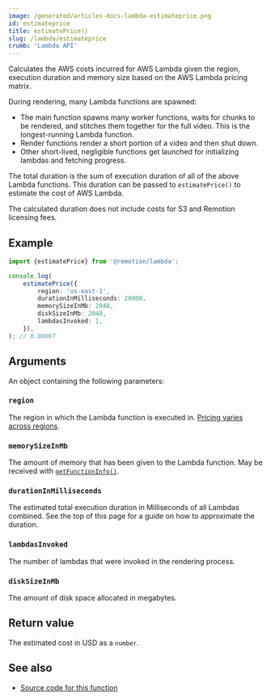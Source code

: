```yaml
---
image: /generated/articles-docs-lambda-estimateprice.png
id: estimateprice
title: estimatePrice()
slug: /lambda/estimateprice
crumb: 'Lambda API'
---
```


Calculates the AWS costs incurred for AWS Lambda given the region, execution duration and memory size based on the AWS Lambda pricing matrix.

During rendering, many Lambda functions are spawned:

- The main function spawns many worker functions, waits for chunks to be rendered, and stitches them together for the full video. This is the longest-running Lambda function.
- Render functions render a short portion of a video and then shut down.
- Other short-lived, negligible functions get launched for initializing lambdas and fetching progress.

The total duration is the sum of execution duration of all of the above Lambda functions.
This duration can be passed to `estimatePrice()` to estimate the cost of AWS Lambda.

The calculated duration does not include costs for S3 and Remotion licensing fees.

## Example

```ts twoslash
import {estimatePrice} from '@remotion/lambda';

console.log(
	estimatePrice({
		region: 'us-east-1',
		durationInMilliseconds: 20000,
		memorySizeInMb: 2048,
		diskSizeInMb: 2048,
		lambdasInvoked: 1,
	}),
); // 0.00067
```

## Arguments

An object containing the following parameters:

### `region`

The region in which the Lambda function is executed in. [Pricing varies across regions](/docs/lambda/region-selection#other-considerations).

### `memorySizeInMb`

The amount of memory that has been given to the Lambda function. May be received with [`getFunctionInfo()`](/docs/lambda/getfunctioninfo).

### `durationInMilliseconds`

The estimated total execution duration in Milliseconds of all Lambdas combined. See the top of this page for a guide on how to approximate the duration.

### `lambdasInvoked`

The number of lambdas that were invoked in the rendering process.

### `diskSizeInMb`

The amount of disk space allocated in megabytes.

## Return value

The estimated cost in USD as a `number`.

## See also

- [Source code for this function](https://github.com/remotion-dev/remotion/blob/main/packages/lambda/src/api/estimate-price.ts)

